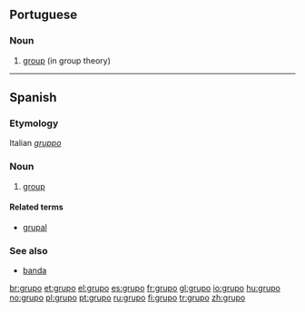 ==Portuguese==

===Noun===
{{infl|pt|noun|g=m}}

# [[group]] (in group theory)

{{tbot entry|Portuguese|group|2008|April|pt}}

----

==Spanish==

===Etymology===
Italian ''[[gruppo]]''

===Noun===
{{es-noun-m}}

# [[group]]

====Related terms====
* [[grupal]] {{pos_a}}

===See also===
* [[banda]] {{f}}

[[br:grupo]]
[[et:grupo]]
[[el:grupo]]
[[es:grupo]]
[[fr:grupo]]
[[gl:grupo]]
[[io:grupo]]
[[hu:grupo]]
[[no:grupo]]
[[pl:grupo]]
[[pt:grupo]]
[[ru:grupo]]
[[fi:grupo]]
[[tr:grupo]]
[[zh:grupo]]